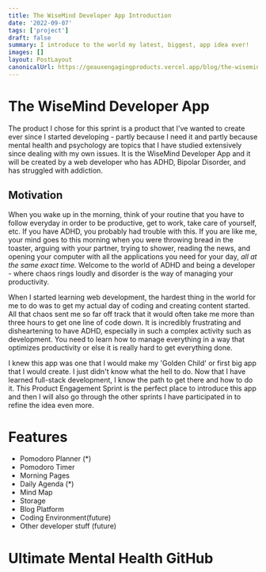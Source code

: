 ```yaml
---
title: The WiseMind Developer App Introduction
date: '2022-09-07'
tags: ['project']
draft: false
summary: I introduce to the world my latest, biggest, app idea ever!
images: []
layout: PostLayout
canonicalUrl: https://geauxengagingproducts.vercel.app/blog/the-wisemind-developer-app-introduction
---
```


# The WiseMind Developer App

The product I chose for this sprint is a product that I've wanted to create ever since I started developing - partly because I need it and partly because mental health and psychology are topics that I have studied extensively since dealing with my own issues. It is the WiseMind Developer App and it will be created by a web developer who has ADHD, Bipolar Disorder, and has struggled with addiction.

## Motivation

When you wake up in the morning, think of your routine that you have to follow everyday in order to be productive, get to work, take care of yourself, etc. If you have ADHD, you probably had trouble with this. If you are like me, your mind goes to this morning when you were throwing bread in the toaster, arguing with your partner, trying to shower, reading the news, and opening your computer with all the applications you need for your day, _all at the same exact time._ Welcome to the world of ADHD and being a developer - where chaos rings loudly and disorder is the way of managing your productivity.

When I started learning web development, the hardest thing in the world for me to do was to get my actual day of coding and creating content started. All that chaos sent me so far off track that it would often take me more than three hours to get one line of code down. It is incredibly frustrating and disheartening to have ADHD, especially in such a complex activity such as development. You need to learn how to manage everything in a way that optimizes productivity or else it is really hard to get everything done.

I knew this app was one that I would make my 'Golden Child' or first big app that I would create. I just didn't know what the hell to do. Now that I have learned full-stack development, I know the path to get there and how to do it. This Product Engagement Sprint is the perfect place to introduce this app and then I will also go through the other sprints I have participated in to refine the idea even more.

# Features

- Pomodoro Planner (\*)
- Pomodoro Timer
- Morning Pages
- Daily Agenda (\*)
- Mind Map
- Storage
- Blog Platform
- Coding Environment(future)
- Other developer stuff (future)

# Ultimate Mental Health GitHub
